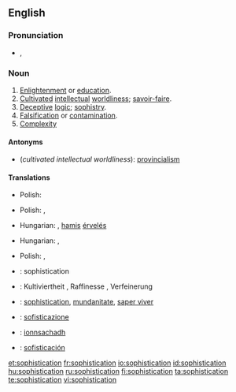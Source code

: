 ==English==

===Pronunciation===
* {{IPA|/səˌfɪs.tɪˈkeɪ.ʃən/}}, {{SAMPA|/s@%fIs.tI"keI.S@n/}}

===Noun===
{{en-noun|-}}

# [[enlightenment|Enlightenment]] or [[education]].
# [[cultivated|Cultivated]] [[intellectual]] [[worldliness]]; [[savoir-faire]].
# [[deceptive|Deceptive]] [[logic]]; [[sophistry]].
# [[falsification|Falsification]] or [[contamination]].
# [[complexity|Complexity]]

====Antonyms====
* (''cultivated intellectual worldliness''): [[provincialism]]

====Translations====
{{trans-top|enlightenment or education}}
* Polish: {{t|pl|zaawansowanie|n}}
{{trans-mid}}
{{trans-bottom}}

{{trans-top|cultivated intellectual worldliness; savoir-faire}}
* Polish: {{t|pl|obycie|n}}, {{t|pl|wyrobienie|n}}
{{trans-mid}}
{{trans-bottom}}

{{trans-top|deceptive logic; sophistry}}
* Hungarian: {{t|hu|álokoskodás}}, [[hamis]] [[érvelés]]
{{trans-mid}}
{{trans-bottom}}

{{trans-top|falsification or contamination}}
* Hungarian: {{t|hu|meghamisítás}}, {{t|hu|elferdítés}}
{{trans-mid}}
{{trans-bottom}}

{{trans-top|complexity}}
* Polish: {{t|pl|finezja|f}}, {{t|pl|wyrafinowanie|n}}
{{trans-mid}}
{{trans-bottom}}

{{checktrans-top}}
* {{ttbc|fr}}: sophistication {{f}}
* {{ttbc|de}}: Kultiviertheit {{f}}, Raffinesse {{f}}, Verfeinerung {{f}}
* {{ttbc|ia}}: [[sophistication]], [[mundanitate]], [[saper viver]]
* {{ttbc|it}}: [[sofisticazione]]
{{trans-mid}}
* {{ttbc|gd}}: [[ionnsachadh]] {{m}}
* {{ttbc|es}}: [[sofisticación]]
{{trans-bottom}}

[[et:sophistication]]
[[fr:sophistication]]
[[io:sophistication]]
[[id:sophistication]]
[[hu:sophistication]]
[[ru:sophistication]]
[[fi:sophistication]]
[[ta:sophistication]]
[[te:sophistication]]
[[vi:sophistication]]